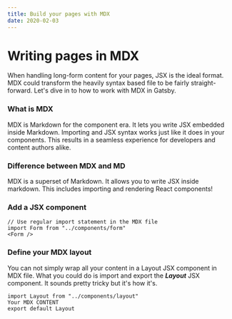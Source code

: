 ```yaml
---
title: Build your pages with MDX
date: 2020-02-03
---
```


<SEO title="MDX Pages" description="Build your pages with MDX in Gatsby" />

# Writing pages in MDX
When handling long-form content for your pages, JSX is the ideal format. MDX could transform the heavily syntax based file to be fairly straight-forward. Let's dive in to how to work with MDX in Gatsby.
### What is MDX
MDX is Markdown for the component era. It lets you write JSX embedded inside Markdown. Importing and JSX syntax works just like it does in your components. This results in a seamless experience for developers and content authors alike. 

### Difference between MDX and MD
MDX is a superset of Markdown. It allows you to write JSX inside markdown. This includes importing and rendering React components!

### Add a JSX component 
```
// Use regular import statement in the MDX file
import Form from "../components/form"
<Form />
```

<Form/>

### Define your MDX layout 
You can not simply wrap all your content in a Layout JSX component in MDX file. What you could do is import and export the *__Layout__* JSX component. It sounds pretty tricky but it's how it's.
```
import Layout from "../components/layout"
Your MDX CONTENT
export default Layout 
```
